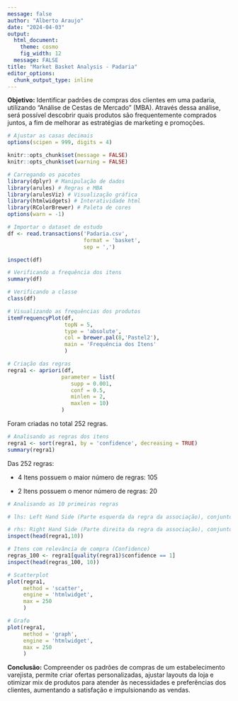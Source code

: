 ```yaml
---
message: false
author: "Alberto Araujo"
date: "2024-04-03"
output:
  html_document: 
    theme: cosmo
    fig_width: 12
  message: FALSE
title: "Market Basket Analysis - Padaria"
editor_options: 
  chunk_output_type: inline
---
```


**Objetivo:** Identificar padrões de compras dos clientes em uma padaria, utilizando "Análise de Cestas de Mercado" (MBA). Através dessa análise, será possível descobrir quais produtos são frequentemente comprados juntos, a fim de melhorar as estratégias de marketing e promoções.

```r
# Ajustar as casas decimais
options(scipen = 999, digits = 4)
```

```r
knitr::opts_chunk$set(message = FALSE)
knitr::opts_chunk$set(warning = FALSE)
```

```r
# Carregando os pacotes
library(dplyr) # Manipulação de dados
library(arules) # Regras e MBA
library(arulesViz) # Visualização gráfica
library(htmlwidgets) # Interatividade html
library(RColorBrewer) # Paleta de cores
options(warn = -1)
```

```r
# Importar o dataset de estudo
df <- read.transactions('Padaria.csv',
                        format = 'basket',
                        sep = ',')
```

```r
inspect(df)
```

```r
# Verificando a frequência dos itens
summary(df)
```

```r
# Verificando a classe
class(df)
```

```r
# Visualizando as frequências dos produtos
itemFrequencyPlot(df, 
                  topN = 5,
                  type = 'absolute',
                  col = brewer.pal(8,'Pastel2'),
                  main = 'Frequência dos Itens'
                  )
```

```r
# Criação das regras
regra1 <- apriori(df,
                 parameter = list(
                    supp = 0.001,
                    conf = 0.5,
                    minlen = 2,
                    maxlen = 10)
                 )
```

Foram criadas no total 252 regras.

```r
# Analisando as regras dos itens
regra1 <- sort(regra1, by = 'confidence', decreasing = TRUE)
summary(regra1)
```

Das 252 regras:

-   4 Itens possuem o maior número de regras: 105

-   2 Itens possuem o menor número de regras: 20

```r
# Analisando as 10 primeiras regras

# lhs: Left Hand Side (Parte esquerda da regra da associação), conjunto de itens que estão sendo considerado  como a causa ou antecedência da regra.Ou seja, os itens que estão sendo comprados juntos e estão sendo usados para prever a compra de outros itens.

# rhs: Right Hand Side (Parte direita da regra da associação), conjunto de itens que está sendo previsto como consequência ou consequente na regra. Ou seja, são os itens que geralmente são comprados junto com o conjunto dos itens do LHS. 
inspect(head(regra1,10))
```

```r
# Itens com relevância de compra (Confidence)
regras_100 <- regra1[quality(regra1)$confidence == 1]
inspect(head(regras_100, 10))
```

```r
# Scatterplot
plot(regra1, 
     method = 'scatter', 
     engine = 'htmlwidget',
     max = 250
     )

```

```r
# Grafo
plot(regra1, 
     method = 'graph', 
     engine = 'htmlwidget', 
     max = 250
     )
```

**Conclusão:** Compreender os padrões de compras de um estabelecimento varejista, permite criar ofertas personalizadas, ajustar layouts da loja e otimizar mix de produtos para atender às necessidades e preferências dos clientes, aumentando a satisfação e impulsionando as vendas.
